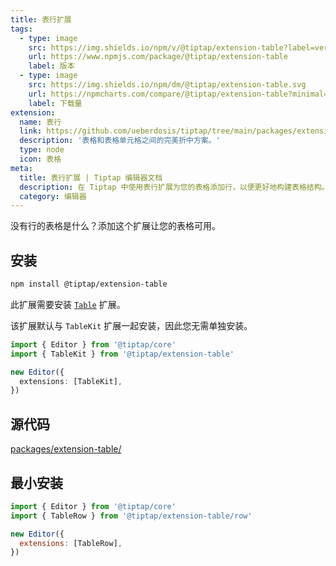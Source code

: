 ```yaml
---
title: 表行扩展
tags:
  - type: image
    src: https://img.shields.io/npm/v/@tiptap/extension-table?label=version
    url: https://www.npmjs.com/package/@tiptap/extension-table
    label: 版本
  - type: image
    src: https://img.shields.io/npm/dm/@tiptap/extension-table.svg
    url: https://npmcharts.com/compare/@tiptap/extension-table?minimal=true
    label: 下载量
extension:
  name: 表行
  link: https://github.com/ueberdosis/tiptap/tree/main/packages/extension-table
  description: '表格和表格单元格之间的完美折中方案。'
  type: node
  icon: 表格
meta:
  title: 表行扩展 | Tiptap 编辑器文档
  description: 在 Tiptap 中使用表行扩展为您的表格添加行，以便更好地构建表格结构。了解更多信息请参阅我们的文档！
  category: 编辑器
---
```



没有行的表格是什么？添加这个扩展让您的表格可用。

<CodeDemo path="/Nodes/Table" />

## 安装

```bash
npm install @tiptap/extension-table
```

此扩展需要安装 [`Table`](/editor/extensions/nodes/table) 扩展。

该扩展默认与 `TableKit` 扩展一起安装，因此您无需单独安装。

```ts
import { Editor } from '@tiptap/core'
import { TableKit } from '@tiptap/extension-table'

new Editor({
  extensions: [TableKit],
})
```

## 源代码

[packages/extension-table/](https://github.com/ueberdosis/tiptap/blob/main/packages/extension-table/src/row)

## 最小安装

```js
import { Editor } from '@tiptap/core'
import { TableRow } from '@tiptap/extension-table/row'

new Editor({
  extensions: [TableRow],
})
```